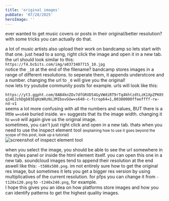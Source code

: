 ```yaml
---
title: 'original images'
pubDate: '07/28/2025'
heroImage: ''
---
```

ever wanted to get music covers or posts in their original/better resolution? with some tricks you can actually do that.

a lot of music artists also upload their work on bandcamp so lets start with that one. just head to a song, right click the image and open it in a new tab. the url should look similar to this:
`https://f4.bcbits.com/img/a0373407715_10.jpg`
<br/>
notice the `_10` at the end of the filename? bandcamp stores images in a range of different resolutions. to seperate them, it appends understcore and a number. changing the url to `_0` will give you the original!
<br/>
now lets try youtube community posts for example.
urls will look like this:

`https://yt3.ggpht.com/8AB4knZOv7dfGRVD54GyVWdiRT9rTq4khtzdtLzK1XpZPK0tq14EJzhDgb03EqHzW8zNiJMIbovGUw=s640-c-fcrop64=1,00380000ffeeffff-rw-nd-v1`
<br/>
seems a lot more confusing with all the numbers and values, BUT there is a little `w=s640` buried inside. w= suggests that its the image width. changing it to `w=s0` will again give us the original image.
<br/>
sometimes, you can't just right click and open in a new tab. thats when you need to use the inspect element tool <small>(explaining how to use it goes beyond the scope of this post, look up a tutorial)</small>
<br/>
<img src="/images/blog/20250728-1.png" style="border: var(--B-primary-thin)" alt="screenshot of inspect element tool"/>

when you select the image, you should be able to see the url somewhere in the styles panel or inside the html element itself. you can open this one in a new tab. soundcloud images tend to append their resolution at the end aswell like this: `-t500x500.png`. im not entirely sure how to get the original res image, but sometimes it lets you get a bigger res version by using multiplicatives of the current resolution. for pfps you can change it from `-t120x120.png` to `-t240x240.png`, for example.
<br/>
I hope this gives you an idea on how platforms store images and how you can identify patterns to get the highest quality images.